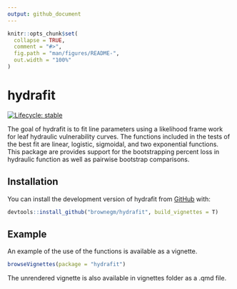 ```yaml
---
output: github_document
---
```


<!-- README.md is generated from README.Rmd. Please edit that file -->

```r
knitr::opts_chunk$set(
  collapse = TRUE,
  comment = "#>",
  fig.path = "man/figures/README-",
  out.width = "100%"
)
```

# hydrafit

<!-- badges: start -->
[![Lifecycle: stable](https://img.shields.io/badge/lifecycle-stable-brightgreen.svg)](https://lifecycle.r-lib.org/articles/stages.html#stable)
<!-- badges: end -->

The goal of hydrafit is to fit line parameters using a likelihood frame work for leaf hydraulic vulnerability curves. The functions included in the tests of the best fit are linear, logistic, sigmoidal, and two exponential functions. This package are provides support for the bootstrapping percent loss in hydraulic function as well as pairwise bootstrap comparisons. 

## Installation

You can install the development version of hydrafit from [GitHub](https://github.com/) with:

```r
devtools::install_github("brownegm/hydrafit", build_vignettes = T)
```

## Example
An example of the use of the functions is available as a vignette. 
```r
browseVignettes(package = "hydrafit")
```
The unrendered vignette is also available in vignettes folder as a .qmd file. 

